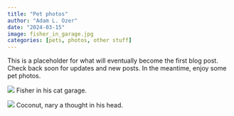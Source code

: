 ---
title: "Pet photos"
author: "Adam L. Ozer"
date: "2024-03-15"
image: fisher_in_garage.jpg
categories: [pets, photos, other stuff]
---

This is a placeholder for what will eventually become the first blog post. Check back soon for updates and new posts. In the meantime, enjoy some pet photos.

![](fisher_in_garage.jpg)
Fisher in his cat garage.

![](coconut.jpg)
Coconut, nary a thought in his head.